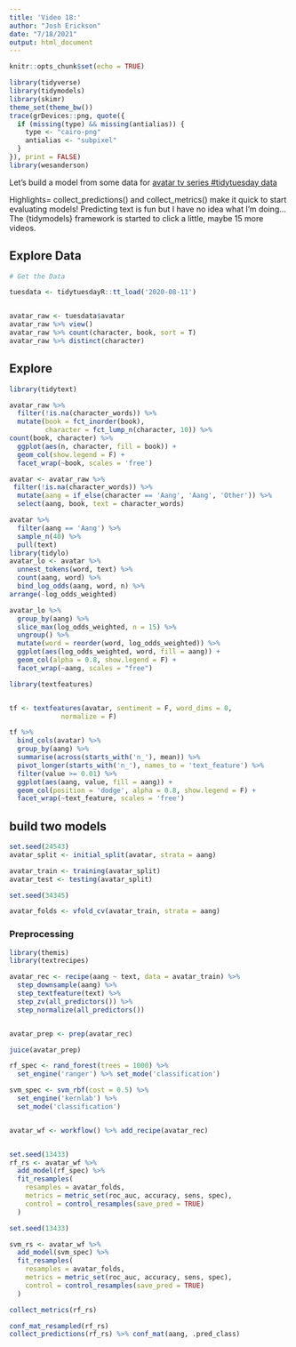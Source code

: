 ```yaml
---
title: 'Video 18:'
author: "Josh Erickson"
date: "7/18/2021"
output: html_document
---
```



```r
knitr::opts_chunk$set(echo = TRUE)
```

```r
library(tidyverse)
library(tidymodels)
library(skimr)
theme_set(theme_bw())
trace(grDevices::png, quote({
  if (missing(type) && missing(antialias)) {
    type <- "cairo-png"
    antialias <- "subpixel"
  }
}), print = FALSE)
library(wesanderson)
```

Let's build a model from some data for [avatar tv series #tidytuesday data](https://github.com/rfordatascience/tidytuesday/blob/master/data/2020/2020-08-11/readme.md)

Highlights= collect_predictions() and collect_metrics() make it quick to start evaluating models! Predicting text is fun but I have no idea what I'm doing... The {tidymodels} framework is started to click a little, maybe 15 more videos.

## Explore Data

```r
# Get the Data

tuesdata <- tidytuesdayR::tt_load('2020-08-11')


avatar_raw <- tuesdata$avatar
avatar_raw %>% view()
avatar_raw %>% count(character, book, sort = T)
avatar_raw %>% distinct(character)
```

## Explore 

```r
library(tidytext)

avatar_raw %>% 
  filter(!is.na(character_words)) %>% 
  mutate(book = fct_inorder(book),
         character = fct_lump_n(character, 10)) %>% 
count(book, character) %>% 
  ggplot(aes(n, character, fill = book)) +
  geom_col(show.legend = F) +
  facet_wrap(~book, scales = 'free')

avatar <- avatar_raw %>% 
 filter(!is.na(character_words)) %>% 
  mutate(aang = if_else(character == 'Aang', 'Aang', 'Other')) %>% 
  select(aang, book, text = character_words)

avatar %>% 
  filter(aang == 'Aang') %>% 
  sample_n(40) %>% 
  pull(text)
library(tidylo)
avatar_lo <- avatar %>% 
  unnest_tokens(word, text) %>% 
  count(aang, word) %>% 
  bind_log_odds(aang, word, n) %>% 
arrange(-log_odds_weighted)

avatar_lo %>% 
  group_by(aang) %>% 
  slice_max(log_odds_weighted, n = 15) %>% 
  ungroup() %>% 
  mutate(word = reorder(word, log_odds_weighted)) %>% 
  ggplot(aes(log_odds_weighted, word, fill = aang)) +
  geom_col(alpha = 0.8, show.legend = F) +
  facet_wrap(~aang, scales = "free")

```


```r
library(textfeatures)


tf <- textfeatures(avatar, sentiment = F, word_dims = 0, 
             normalize = F)

tf %>% 
  bind_cols(avatar) %>% 
  group_by(aang) %>% 
  summarise(across(starts_with('n_'), mean)) %>% 
  pivot_longer(starts_with('n_'), names_to = 'text_feature') %>% 
  filter(value >= 0.01) %>% 
  ggplot(aes(aang, value, fill = aang)) + 
  geom_col(position = 'dodge', alpha = 0.8, show.legend = F) +
  facet_wrap(~text_feature, scales = 'free')
```

## build two models

```r
set.seed(24543)
avatar_split <- initial_split(avatar, strata = aang)

avatar_train <- training(avatar_split)
avatar_test <- testing(avatar_split)

set.seed(34345)

avatar_folds <- vfold_cv(avatar_train, strata = aang)


```

### Preprocessing

```r
library(themis)
library(textrecipes)

avatar_rec <- recipe(aang ~ text, data = avatar_train) %>% 
  step_downsample(aang) %>% 
  step_textfeature(text) %>% 
  step_zv(all_predictors()) %>% 
  step_normalize(all_predictors()) 


avatar_prep <- prep(avatar_rec)

juice(avatar_prep)
```


```r
rf_spec <- rand_forest(trees = 1000) %>% 
  set_engine('ranger') %>% set_mode('classification')

svm_spec <- svm_rbf(cost = 0.5) %>% 
  set_engine('kernlab') %>% 
  set_mode('classification')


avatar_wf <- workflow() %>% add_recipe(avatar_rec)


set.seed(13433)
rf_rs <- avatar_wf %>% 
  add_model(rf_spec) %>% 
  fit_resamples(
    resamples = avatar_folds,
    metrics = metric_set(roc_auc, accuracy, sens, spec),
    control = control_resamples(save_pred = TRUE)
  )

set.seed(13433)

svm_rs <- avatar_wf %>% 
  add_model(svm_spec) %>% 
  fit_resamples(
    resamples = avatar_folds,
    metrics = metric_set(roc_auc, accuracy, sens, spec),
    control = control_resamples(save_pred = TRUE)
  )


```


```r
collect_metrics(rf_rs)

conf_mat_resampled(rf_rs)
collect_predictions(rf_rs) %>% conf_mat(aang, .pred_class)
```



























